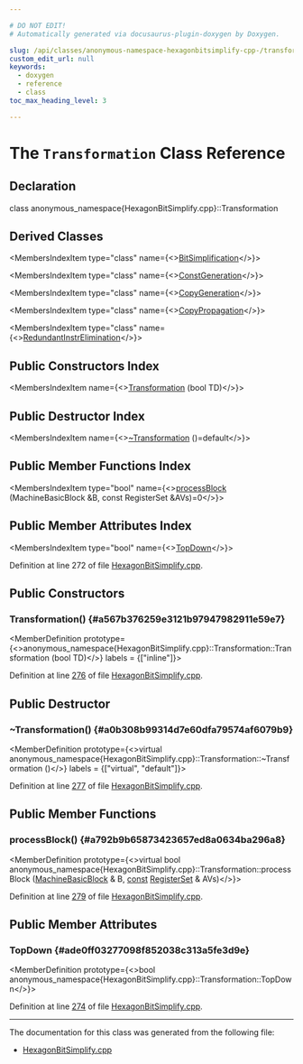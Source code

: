 ```yaml
---

# DO NOT EDIT!
# Automatically generated via docusaurus-plugin-doxygen by Doxygen.

slug: /api/classes/anonymous-namespace-hexagonbitsimplify-cpp-/transformation
custom_edit_url: null
keywords:
  - doxygen
  - reference
  - class
toc_max_heading_level: 3

---
```





# The `Transformation` Class Reference

<DoxygenPage pluginConfig={pluginConfig}>



## Declaration

<CodeBlock>class anonymous_namespace{HexagonBitSimplify.cpp}::Transformation</CodeBlock>

## Derived Classes

<MembersIndex>

<MembersIndexItem
  type="class"
  name={<><a href="/docs/api/classes/anonymous-namespace-hexagonbitsimplify-cpp-/bitsimplification">BitSimplification</a></>}>
</MembersIndexItem>

<MembersIndexItem
  type="class"
  name={<><a href="/docs/api/classes/anonymous-namespace-hexagonbitsimplify-cpp-/constgeneration">ConstGeneration</a></>}>
</MembersIndexItem>

<MembersIndexItem
  type="class"
  name={<><a href="/docs/api/classes/anonymous-namespace-hexagonbitsimplify-cpp-/copygeneration">CopyGeneration</a></>}>
</MembersIndexItem>

<MembersIndexItem
  type="class"
  name={<><a href="/docs/api/classes/anonymous-namespace-hexagonbitsimplify-cpp-/copypropagation">CopyPropagation</a></>}>
</MembersIndexItem>

<MembersIndexItem
  type="class"
  name={<><a href="/docs/api/classes/anonymous-namespace-hexagonbitsimplify-cpp-/redundantinstrelimination">RedundantInstrElimination</a></>}>
</MembersIndexItem>

</MembersIndex>

## Public Constructors Index

<MembersIndex>

<MembersIndexItem
  name={<><a href="#a567b376259e3121b97947982911e59e7">Transformation</a> (bool TD)</>}>
</MembersIndexItem>

</MembersIndex>

## Public Destructor Index

<MembersIndex>

<MembersIndexItem
  name={<><a href="#a0b308b99314d7e60dfa79574af6079b9">~Transformation</a> ()=default</>}>
</MembersIndexItem>

</MembersIndex>

## Public Member Functions Index

<MembersIndex>

<MembersIndexItem
  type="bool"
  name={<><a href="#a792b9b65873423657ed8a0634ba296a8">processBlock</a> (MachineBasicBlock &amp;B, const RegisterSet &amp;AVs)=0</>}>
</MembersIndexItem>

</MembersIndex>

## Public Member Attributes Index

<MembersIndex>

<MembersIndexItem
  type="bool"
  name={<><a href="#ade0ff03277098f852038c313a5fe3d9e">TopDown</a></>}>
</MembersIndexItem>

</MembersIndex>


Definition at line 272 of file <a href="/docs/api/files/lib/lib/target/lib/target/hexagon/hexagonbitsimplify-cpp">HexagonBitSimplify.cpp</a>.

<SectionDefinition>

## Public Constructors

### Transformation() {#a567b376259e3121b97947982911e59e7}

<MemberDefinition
  prototype={<>anonymous&#95;namespace&#123;HexagonBitSimplify.cpp&#125;::Transformation::Transformation (bool TD)</>}
  labels = {["inline"]}>

Definition at line <a href="/docs/api/files/lib/lib/target/lib/target/hexagon/hexagonbitsimplify-cpp/#l00276">276</a> of file <a href="/docs/api/files/lib/lib/target/lib/target/hexagon/hexagonbitsimplify-cpp">HexagonBitSimplify.cpp</a>.
</MemberDefinition>

</SectionDefinition>

<SectionDefinition>

## Public Destructor

### ~Transformation() {#a0b308b99314d7e60dfa79574af6079b9}

<MemberDefinition
  prototype={<>virtual anonymous&#95;namespace&#123;HexagonBitSimplify.cpp&#125;::Transformation::~Transformation ()</>}
  labels = {["virtual", "default"]}>

Definition at line <a href="/docs/api/files/lib/lib/target/lib/target/hexagon/hexagonbitsimplify-cpp/#l00277">277</a> of file <a href="/docs/api/files/lib/lib/target/lib/target/hexagon/hexagonbitsimplify-cpp">HexagonBitSimplify.cpp</a>.
</MemberDefinition>

</SectionDefinition>

<SectionDefinition>

## Public Member Functions

### processBlock() {#a792b9b65873423657ed8a0634ba296a8}

<MemberDefinition
  prototype={<>virtual bool anonymous&#95;namespace&#123;HexagonBitSimplify.cpp&#125;::Transformation::processBlock (<a href="/docs/api/classes/llvm/machinebasicblock">MachineBasicBlock</a> &amp; B, <a href="/docs/api/files/lib/lib/target/lib/target/aarch64/aarch64promoteconstant-cpp/#a90f8350fecae261c25be85d38b451bff">const</a> <a href="/docs/api/structs/anonymous-namespace-hexagonbitsimplify-cpp-/registerset">RegisterSet</a> &amp; AVs)</>}>

Definition at line <a href="/docs/api/files/lib/lib/target/lib/target/hexagon/hexagonbitsimplify-cpp/#l00279">279</a> of file <a href="/docs/api/files/lib/lib/target/lib/target/hexagon/hexagonbitsimplify-cpp">HexagonBitSimplify.cpp</a>.
</MemberDefinition>

</SectionDefinition>

<SectionDefinition>

## Public Member Attributes

### TopDown {#ade0ff03277098f852038c313a5fe3d9e}

<MemberDefinition
  prototype={<>bool anonymous&#95;namespace&#123;HexagonBitSimplify.cpp&#125;::Transformation::TopDown</>}>

Definition at line <a href="/docs/api/files/lib/lib/target/lib/target/hexagon/hexagonbitsimplify-cpp/#l00274">274</a> of file <a href="/docs/api/files/lib/lib/target/lib/target/hexagon/hexagonbitsimplify-cpp">HexagonBitSimplify.cpp</a>.
</MemberDefinition>

</SectionDefinition>

<hr/>

The documentation for this class was generated from the following file:

<ul>
<li><a href="/docs/api/files/lib/lib/target/lib/target/hexagon/hexagonbitsimplify-cpp">HexagonBitSimplify.cpp</a></li>
</ul>

</DoxygenPage>
